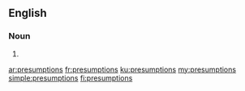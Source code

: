 ==English==

===Noun===
{{head|en|noun plural form}}

# {{plural of|presumption|lang=en}}

[[ar:presumptions]]
[[fr:presumptions]]
[[ku:presumptions]]
[[my:presumptions]]
[[simple:presumptions]]
[[fi:presumptions]]
